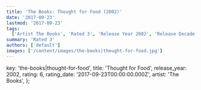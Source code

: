 ```yaml
---
title: 'The Books: Thought for Food (2002)'
date: '2017-09-23'
lastmod: '2017-09-23'
tags:
  ['Artist The Books', 'Rated 3', 'Release Year 2002', 'Release Decade 2000']
summary: 'Rated 3'
authors: ['default']
images: ['/content/images/the-books|thought-for-food.jpg']
---
```


  key: 'the-books|thought-for-food',
  title: 'Thought for Food',
  release_year: 2002,
  rating: 6,
  rating_date: '2017-09-23T00:00:00.000Z',
  artist: 'The Books',
};

<MusicRating data={data} />
